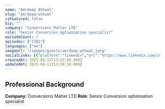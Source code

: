 ```yaml
---
name: "Amrdeep Athwal"
slug: "amrdeep-athwal"
isFeatured: false
bio: ""
company: "Conversions Matter LTD"
role: "Senior Conversion optimisation specialist"
episodeCount: 1
episodes: ["1702"]
languages: ["en"]
imageUrl: "/images/guests/amrdeep-athwal.jpeg"
socialLinks: [{"platform":"linkedin","url":"https://www.linkedin.com/in/amrdeepathwal/"}]
createdAt: 2025-06-12T13:23:08.000Z
updatedAt: 2025-06-12T13:50:16.000Z
---
```


## Professional Background

**Company**: Conversions Matter LTD
**Role**: Senior Conversion optimisation specialist
